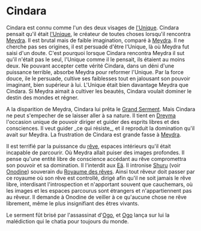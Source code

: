 = Cindara =

Cindara est connu comme l'un des deux visages de [[l'Unique]]. Cindara pensait qu'il était [[l'Unique]], le créateur de toutes choses lorsqu'il rencontra [[Meydra]]. Il est brutal mais de faible imagination, comparé à [[Meydra]]. Il ne cherche pas ses origines, il est persuadé d'être l'Unique, là où Meydra fut saisi d'un doute. C'est pourquoi lorsque Cindara rencontra Meydra il sut qu'il n'était pas le seul, l'Unique comme il le pensait, ils étaient au moins deux. Ne pouvant accepter cette vérité Cindara, dans un déni d'une puissance terrible, absorbe Meydra pour reformer l'Unique. Par la force douce, ile le persuade, cultive ses faiblesses tout en jalousant son pouvoir imaginant, bien supérieur à lui. L'Unique était bien davantage Meydra que Cindara. Si Meydra aimait à cultiver les beautés, Cindara voulait dominer le destin des mondes et régner.

A la disparition de Meydra, Cindara lui prêta le [[Grand Serment]]. Mais Cindara ne peut s'empecher de se laisser aller à sa nature. Il tient en [[Dreyma]] l'occasion unique de pouvoir diriger et guider des esprits libres et des consciences. Il veut guider _ce qui résiste_, et il reproduit la domination qu'il avait sur Meydra. La frustration de Cindara est grande fasse à [[Meydra]].

Il est terrifié par la puissance du [[rêve]], espaces intérieurs qu'il était incapable de parcourir. Où Meydra allait puiser des images profondes. Il pense qu'une entité libre de conscience accédant au rêve compromettra son pouvoir et sa domination. Il l'interdit aux [[Eä]]. Il intronise [[Shuru]] (voir [[Onodine]]) souverain du [[Royaume des rêves]]. Ainsi tout rêveur doit passer par ce royaume où son rêve est controllé, dirigé afin qu'il ne soit jamais le rêve libre, interdisant l'introspection et n'apportant souvent que cauchemars, où les images et les espaces parcourus sont étrangers et n'appartiennent pas au rêveur. Il demande à Onodine de veiller à ce qu'aucune chose ne rêve librement, même le plus insignifiant des êtres vivants. 




Le serment fût brisé par l'assassinat d'[[Ogo]], et [[Ogo]] lança sur lui la malédiction qui le chatia pour toujours du monde.


